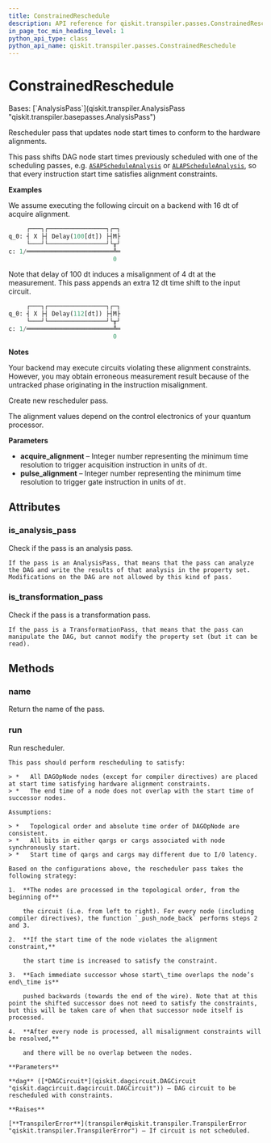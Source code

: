 ```yaml
---
title: ConstrainedReschedule
description: API reference for qiskit.transpiler.passes.ConstrainedReschedule
in_page_toc_min_heading_level: 1
python_api_type: class
python_api_name: qiskit.transpiler.passes.ConstrainedReschedule
---
```


# ConstrainedReschedule

<Class id="qiskit.transpiler.passes.ConstrainedReschedule" isDedicatedPage={true} github="https://github.com/qiskit/qiskit/tree/stable/0.25/qiskit/transpiler/passes/scheduling/alignments/reschedule.py" signature="qiskit.transpiler.passes.ConstrainedReschedule(*args, **kwargs)">
  Bases: [`AnalysisPass`](qiskit.transpiler.AnalysisPass "qiskit.transpiler.basepasses.AnalysisPass")

  Rescheduler pass that updates node start times to conform to the hardware alignments.

  This pass shifts DAG node start times previously scheduled with one of the scheduling passes, e.g. [`ASAPScheduleAnalysis`](qiskit.transpiler.passes.ASAPScheduleAnalysis "qiskit.transpiler.passes.ASAPScheduleAnalysis") or [`ALAPScheduleAnalysis`](qiskit.transpiler.passes.ALAPScheduleAnalysis "qiskit.transpiler.passes.ALAPScheduleAnalysis"), so that every instruction start time satisfies alignment constraints.

  **Examples**

  We assume executing the following circuit on a backend with 16 dt of acquire alignment.

  ```python
       ┌───┐┌────────────────┐┌─┐
  q_0: ┤ X ├┤ Delay(100[dt]) ├┤M├
       └───┘└────────────────┘└╥┘
  c: 1/════════════════════════╩═
                               0
  ```

  Note that delay of 100 dt induces a misalignment of 4 dt at the measurement. This pass appends an extra 12 dt time shift to the input circuit.

  ```python
       ┌───┐┌────────────────┐┌─┐
  q_0: ┤ X ├┤ Delay(112[dt]) ├┤M├
       └───┘└────────────────┘└╥┘
  c: 1/════════════════════════╩═
                               0
  ```

  **Notes**

  Your backend may execute circuits violating these alignment constraints. However, you may obtain erroneous measurement result because of the untracked phase originating in the instruction misalignment.

  Create new rescheduler pass.

  The alignment values depend on the control electronics of your quantum processor.

  **Parameters**

  *   **acquire\_alignment** – Integer number representing the minimum time resolution to trigger acquisition instruction in units of `dt`.
  *   **pulse\_alignment** – Integer number representing the minimum time resolution to trigger gate instruction in units of `dt`.

  ## Attributes

  ### is\_analysis\_pass

  <Attribute id="qiskit.transpiler.passes.ConstrainedReschedule.is_analysis_pass" name="is_analysis_pass">
    Check if the pass is an analysis pass.

    If the pass is an AnalysisPass, that means that the pass can analyze the DAG and write the results of that analysis in the property set. Modifications on the DAG are not allowed by this kind of pass.
  </Attribute>

  ### is\_transformation\_pass

  <Attribute id="qiskit.transpiler.passes.ConstrainedReschedule.is_transformation_pass" name="is_transformation_pass">
    Check if the pass is a transformation pass.

    If the pass is a TransformationPass, that means that the pass can manipulate the DAG, but cannot modify the property set (but it can be read).
  </Attribute>

  ## Methods

  ### name

  <Function id="qiskit.transpiler.passes.ConstrainedReschedule.name" name="name" signature="name()">
    Return the name of the pass.
  </Function>

  ### run

  <Function id="qiskit.transpiler.passes.ConstrainedReschedule.run" name="run" signature="run(dag)">
    Run rescheduler.

    This pass should perform rescheduling to satisfy:

    > *   All DAGOpNode nodes (except for compiler directives) are placed at start time satisfying hardware alignment constraints.
    > *   The end time of a node does not overlap with the start time of successor nodes.

    Assumptions:

    > *   Topological order and absolute time order of DAGOpNode are consistent.
    > *   All bits in either qargs or cargs associated with node synchronously start.
    > *   Start time of qargs and cargs may different due to I/O latency.

    Based on the configurations above, the rescheduler pass takes the following strategy:

    1.  **The nodes are processed in the topological order, from the beginning of**

        the circuit (i.e. from left to right). For every node (including compiler directives), the function `_push_node_back` performs steps 2 and 3.

    2.  **If the start time of the node violates the alignment constraint,**

        the start time is increased to satisfy the constraint.

    3.  **Each immediate successor whose start\_time overlaps the node’s end\_time is**

        pushed backwards (towards the end of the wire). Note that at this point the shifted successor does not need to satisfy the constraints, but this will be taken care of when that successor node itself is processed.

    4.  **After every node is processed, all misalignment constraints will be resolved,**

        and there will be no overlap between the nodes.

    **Parameters**

    **dag** ([*DAGCircuit*](qiskit.dagcircuit.DAGCircuit "qiskit.dagcircuit.dagcircuit.DAGCircuit")) – DAG circuit to be rescheduled with constraints.

    **Raises**

    [**TranspilerError**](transpiler#qiskit.transpiler.TranspilerError "qiskit.transpiler.TranspilerError") – If circuit is not scheduled.
  </Function>
</Class>

